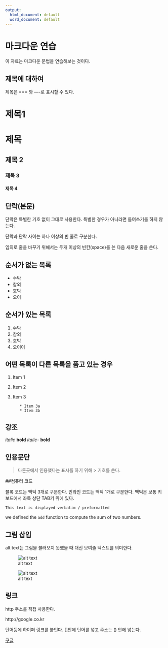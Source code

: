 ```yaml
---
output:
  html_document: default
  word_document: default
---
```

마크다운 연습
========================

이 자료는 마크다운 문법을 연습해보는 것이다.

제목에 대하여
------------------------

제목은 === 와 ----로 표시할 수 있다.

# 제목1
# 제목 #

## 제목 2
### 제목 3
#### 제목 4

단락(본문)
------------------------

단락은 특별한 기호 없이 그대로 사용한다. 특별한 경우가 아니라면
들여쓰기를 하지 않는다.

단락과 단락 사이는 하나 이상의 빈 줄로 구분한다.

임의로 줄을 바꾸기 위해서는
두개 이상의 빈칸(space)를 쓴 다음 새로운 줄을 쓴다.

순서가 없는 목록
-----------------
* 수박
* 참외
- 호박
- 오이

순서가 있는 목록
-----------------
1. 수박
2. 참외
3. 호박
4. 오이이

어떤 목록이 다른 목록을 품고 있는 경우
--------------------------------------
1. Item 1
2. Item 2
3. Item 3

          * Item 3a
          * Item 3b
          
강조
---
*italic*   **bold**
_italic_-  __bold__


인용문단
--------
> 다른곳에서 인용했다는 표시를 하기 위해 > 기호를 쓴다.


##컴퓨터 코드


블록 코드는 백틱 3개로 구분한다.
인라인 코드는 백틱 1개로 구분한다.
백틱은 보통 키보드에서 좌특 상단 TAB키 위에 있다.


```
This text is displayed verbatim / preformatted
```

we defined the `add` function to
compute the sum of two numbers.

그림 삽입
---------

alt text는 그림을 불러오지 못했을 때 대신 보여줄 텍스트를 의미한다.

![alt text](Koala.jpg)

![alt text](Lighthouse.jpg)

링크
---

http 주소를 직접 사용한다.

http://google.co.kr

단어등에 하이퍼 링크를 붙인다. []안에 단어를 넣고 주소는 () 안에 넣는다.

[구글](http://google.co.kr)

